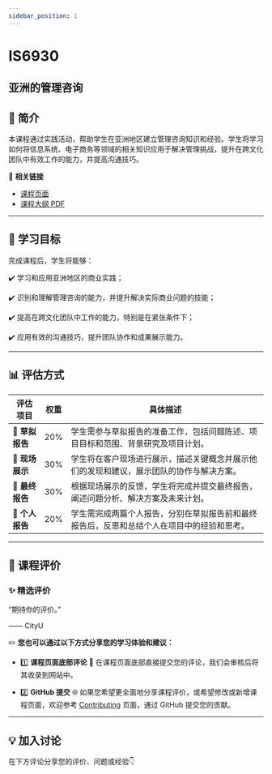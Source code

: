 ```yaml
---
sidebar_position: 1
---
```


# IS6930
## 亚洲的管理咨询

## **📘 简介**
本课程通过实践活动，帮助学生在亚洲地区建立管理咨询知识和经验。学生将学习如何将信息系统、电子商务等领域的相关知识应用于解决管理挑战，提升在跨文化团队中有效工作的能力，并提高沟通技巧。

🔗 **相关链接**
- [课程页面](https://www.cityu.edu.hk/catalogue/pg/202526/course/IS6930.htm)
- [课程大纲 PDF](https://www.cityu.edu.hk/catalogue/pg/202526/course/IS6930.pdf)

---

## **🎯 学习目标**

完成课程后，学生将能够：

✔️ 学习和应用亚洲地区的商业实践；

✔️ 识别和理解管理咨询的能力，并提升解决实际商业问题的技能；

✔️ 提高在跨文化团队中工作的能力，特别是在紧张条件下；

✔️ 应用有效的沟通技巧，提升团队协作和成果展示能力。

---

## **📊 评估方式**

| **评估项目**          | **权重** | **具体描述**                                                                                       |
|----------------------|---------|---------------------------------------------------------------------------------------------------|
| **📄 草拟报告**       | 20%     | 学生需参与草拟报告的准备工作，包括问题陈述、项目目标和范围、背景研究及项目计划。                |
| **📄 现场展示**       | 30%     | 学生将在客户现场进行展示，描述关键概念并展示他们的发现和建议，展示团队的协作与解决方案。         |
| **📄 最终报告**       | 30%     | 根据现场展示的反馈，学生将完成并提交最终报告，阐述问题分析、解决方案及未来计划。                |
| **📄 个人报告**       | 20%     | 学生需完成两篇个人报告，分别在草拟报告前和最终报告后，反思和总结个人在项目中的经验和思考。        |

---

## **💬 课程评价**

### ✨ **精选评价**
<div className={commentStyles.commentBox}>
    <p className={commentStyles.commentText}>
        “期待你的评价。”
    </p>
    <p className={commentStyles.commentAuthor}>—— CityU</p>
</div>

✏️ **您也可以通过以下方式分享您的学习体验和建议：**

- 1️⃣ **课程页面底部评论**
💬 在课程页面底部直接提交您的评论，我们会审核后将其收录到网站中。

- 2️⃣ **GitHub 提交**
🌐 如果您希望更全面地分享课程评价，或希望修改或新增课程页面，欢迎参考 [Contributing](/contributing) 页面，通过 GitHub 提交您的贡献。


---

## **💡 加入讨论**

在下方评论分享您的评价、问题或经验👇
<Utterances />
